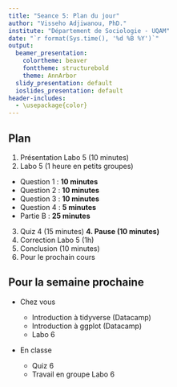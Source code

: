 ```yaml
---
title: "Seance 5: Plan du jour"
author: "Visseho Adjiwanou, PhD."
institute: "Département de Sociologie - UQAM"
date: "`r format(Sys.time(), '%d %B %Y')`"
output:
  beamer_presentation:
    colortheme: beaver
    fonttheme: structurebold
    theme: AnnArbor
  slidy_presentation: default
  ioslides_presentation: default
header-includes:
  - \usepackage{color}
---
```



## Plan


1. Présentation Labo 5 (10 minutes)
2. Labo 5 (1 heure en petits groupes)
  - Question 1 : **10 minutes**
  - Question 2 : **10 minutes**
  - Question 3 : **10 minutes**
  - Question 4 : **5 minutes**
  - Partie B : **25 minutes**
  
3. Quiz 4 (15 minutes)
**4. Pause (10 minutes)**
5. Correction Labo 5 (1h)
6. Conclusion (10 minutes)
7. Pour le prochain cours


## Pour la semaine prochaine

- Chez vous

    - Introduction à tidyverse (Datacamp)
    - Introduction à ggplot (Datacamp)
    - Labo 6

- En classe

    - Quiz 6
    - Travail en groupe Labo 6
